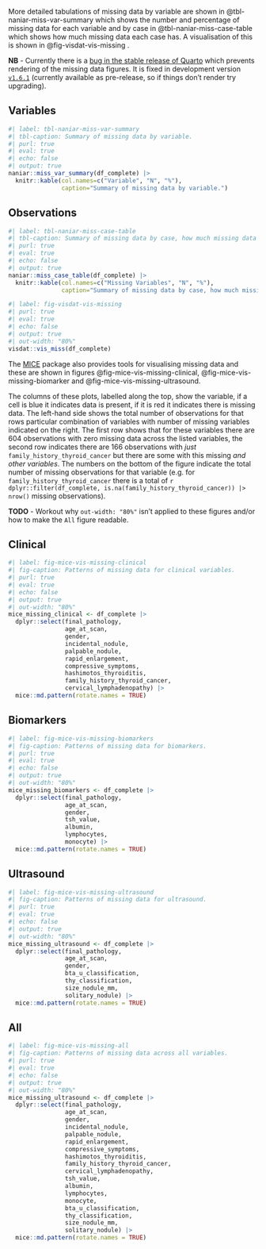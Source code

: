 More detailed tabulations of missing data by variable are shown in @tbl-naniar-miss-var-summary which shows the number
and percentage of missing data for each variable and by case in @tbl-naniar-miss-case-table which shows how much missing
data each case has. A visualisation of this is shown in @fig-visdat-vis-missing .

**NB** - Currently there is a [bug in the stable release of
Quarto](https://github.com/quarto-dev/quarto-cli/issues/10196) which prevents rendering of the missing data figures. It
is fixed in development version [`v1.6.1`](https://github.com/quarto-dev/quarto-cli/releases/tag/v1.6.1) (currently
available as pre-release, so if things don't render try upgrading).

::: {.panel-tabset}

## Variables

```r
#| label: tbl-naniar-miss-var-summary
#| tbl-caption: Summary of missing data by variable.
#| purl: true
#| eval: true
#| echo: false
#| output: true
naniar::miss_var_summary(df_complete) |>
  knitr::kable(col.names=c("Variable", "N", "%"),
               caption="Summary of missing data by variable.")
```

## Observations

```r
#| label: tbl-naniar-miss-case-table
#| tbl-caption: Summary of missing data by case, how much missing data is there per person?
#| purl: true
#| eval: true
#| echo: false
#| output: true
naniar::miss_case_table(df_complete) |>
  knitr::kable(col.names=c("Missing Variables", "N", "%"),
               caption="Summary of missing data by case, how much missing data is there per person?")
```

:::

```r
#| label: fig-visdat-vis-missing
#| purl: true
#| eval: true
#| echo: false
#| output: true
#| out-width: "80%"
visdat::vis_miss(df_complete)
```

The [MICE][mice] package also provides tools for visualising missing data and these are shown in figures
@fig-mice-vis-missing-clinical, @fig-mice-vis-missing-biomarker and @fig-mice-vis-missing-ultrasound.

The columns of these plots, labelled along the top, show the variable, if a cell is blue it indicates data is present,
if it is red it indicates there is missing data. The left-hand side shows the total number of observations for that rows
particular combination of variables with number of missing variables indicated on the right. The first row shows that
for these variables there are 604 observations with zero missing data across the listed variables, the second row
indicates there are 166 observations with _just_ `family_history_thyroid_cancer` but there are some with this missing
_and other variables_. The numbers on the bottom of the figure indicate the total number of missing observations for
that variable (e.g. for `family_history_thyroid_cancer` there is a total of
`r dplyr::filter(df_complete, is.na(family_history_thyroid_cancer)) |> nrow()`  missing observations).

**TODO** - Workout why `out-width: "80%"` isn't applied to these figures and/or how to make the `All` figure readable.

::: {.panel-tabset}

## Clinical

```r
#| label: fig-mice-vis-missing-clinical
#| fig-caption: Patterns of missing data for clinical variables.
#| purl: true
#| eval: true
#| echo: false
#| output: true
#| out-width: "80%"
mice_missing_clinical <- df_complete |>
  dplyr::select(final_pathology,
                age_at_scan,
                gender,
                incidental_nodule,
                palpable_nodule,
                rapid_enlargement,
                compressive_symptoms,
                hashimotos_thyroiditis,
                family_history_thyroid_cancer,
                cervical_lymphadenopathy) |>
  mice::md.pattern(rotate.names = TRUE)
```

## Biomarkers

```r
#| label: fig-mice-vis-missing-biomarkers
#| fig-caption: Patterns of missing data for biomarkers.
#| purl: true
#| eval: true
#| echo: false
#| output: true
#| out-width: "80%"
mice_missing_biomarkers <- df_complete |>
  dplyr::select(final_pathology,
                age_at_scan,
                gender,
                tsh_value,
                albumin,
                lymphocytes,
                monocyte) |>
  mice::md.pattern(rotate.names = TRUE)
```

## Ultrasound

```r
#| label: fig-mice-vis-missing-ultrasound
#| fig-caption: Patterns of missing data for ultrasound.
#| purl: true
#| eval: true
#| echo: false
#| output: true
#| out-width: "80%"
mice_missing_ultrasound <- df_complete |>
  dplyr::select(final_pathology,
                age_at_scan,
                gender,
                bta_u_classification,
                thy_classification,
                size_nodule_mm,
                solitary_nodule) |>
  mice::md.pattern(rotate.names = TRUE)
```

## All

```r
#| label: fig-mice-vis-missing-all
#| fig-caption: Patterns of missing data across all variables.
#| purl: true
#| eval: true
#| echo: false
#| output: true
#| out-width: "80%"
mice_missing_ultrasound <- df_complete |>
  dplyr::select(final_pathology,
                age_at_scan,
                gender,
                incidental_nodule,
                palpable_nodule,
                rapid_enlargement,
                compressive_symptoms,
                hashimotos_thyroiditis,
                family_history_thyroid_cancer,
                cervical_lymphadenopathy,
                tsh_value,
                albumin,
                lymphocytes,
                monocyte,
                bta_u_classification,
                thy_classification,
                size_nodule_mm,
                solitary_nodule) |>
  mice::md.pattern(rotate.names = TRUE)
```

:::

[mice]: https://amices.org/mice/
